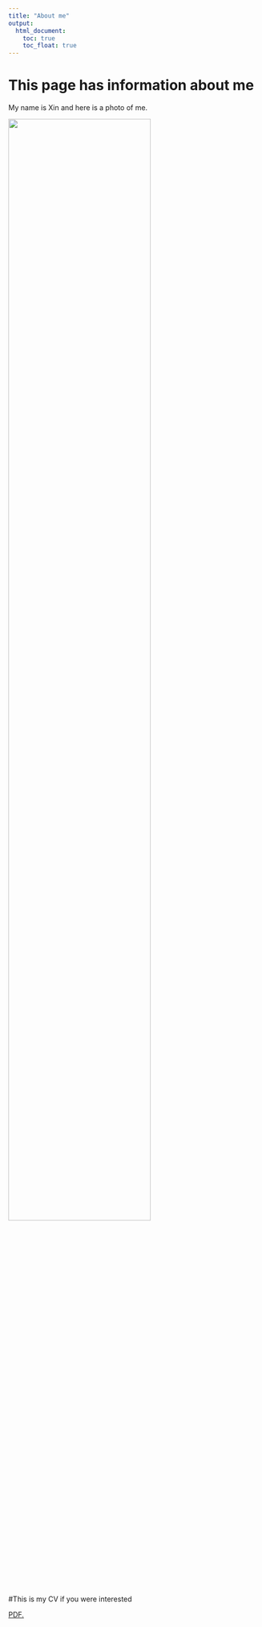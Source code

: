```yaml
---
title: "About me"
output: 
  html_document:
    toc: true
    toc_float: true
---
```


# This page has information about me

My name is Xin and here is a photo of me. 

<img src="image/resume_pic.jpeg" style="width:75%">


#This is my CV if you were interested

<a href="https://fangxin0922.github.io/xinfang.github.io/files/FANG_XIN_CV_DRAFT.pdf " target="_blank">PDF.</a>

